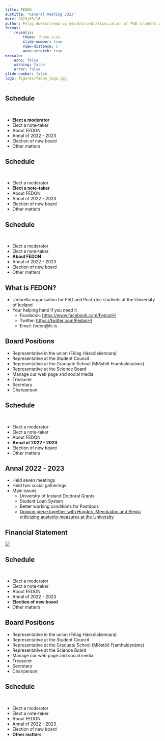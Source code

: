 ```yaml
---
title: FEDON
subtitle: "General Meeting 2023"
date: 2023/05/16
author: Félag doktorsnema og nýdoktora<br>Association of PhD students and Post-doc researchers at the University of Iceland
format: 
    revealjs:
        theme: theme.scss
        slide-number: true
        view-distance: 5
        auto-stretch: true
execute:
    echo: false
    warning: false
    error: false
slide-number: false
logo: figures/fedon_logo.jpg
---
```


## Schedule

<br>

* **Elect a moderator**
* Elect a note-taker
* About FEDON
* Annal of 2022 - 2023
* Election of new board
* Other matters

## Schedule

<br>

* Elect a moderator
* **Elect a note-taker**
* About FEDON
* Annal of 2022 - 2023
* Election of new board
* Other matters

## Schedule

<br>

* Elect a moderator
* Elect a note-taker
* **About FEDON**
* Annal of 2022 - 2023
* Election of new board
* Other matters

## What is FEDON?

* Umbrella organisation for PhD and Post-doc students at the University of Iceland
* Your helping hand if you need it
    - Facebook: [https://www.facebook.com/FedonHI](https://www.facebook.com/FedonHI)
    - Twitter: [https://twitter.com/FedonHI](https://twitter.com/FedonHI)
    - Email: fedon@hi.is
    
## Board Positions

* Representative in the union (Félag Háskólakennara)
* Representative at the Student Council
* Representative at the Graduate School (Miðstöð Framhaldsnáms)
* Representative at the Science Board
* Manage our web page and social media
* Treasurer
* Secretary
* Chairperson

## Schedule

<br>

* Elect a moderator
* Elect a note-taker
* About FEDON
* **Annal of 2022 - 2023**
* Election of new board
* Other matters

## Annal 2022 - 2023

* Held seven meetings
* Held two social gatherings
* Main issues
    - University of Iceland Doctoral Grants
    - Student Loan System
    - Better working conditions for Postdocs
    - [Opinion piece together with Hugdok, Menntadoc and Seigla criticizing austerity measures at the University](https://www.visir.is/g/20232404316d/adhaldsadgerdir-ogna-nylidun-innan-haskolasamfelagsins-rannsoknum-og-thekkingarskopun-a-islandi)


## Financial Statement

![](figures/finstatement.png){.r-stretch}

## Schedule

<br>

* Elect a moderator
* Elect a note-taker
* About FEDON
* Annal of 2022 - 2023
* **Election of new board**
* Other matters

## Board Positions

* Representative in the union (Félag Háskólakennara)
* Representative at the Student Council
* Representative at the Graduate School (Miðstöð Framhaldsnáms)
* Representative at the Science Board
* Manage our web page and social media
* Treasurer
* Secretary
* Chairperson


## Schedule

<br>

* Elect a moderator
* Elect a note-taker
* About FEDON
* Annal of 2022 - 2023
* Election of new board
* **Other matters**
